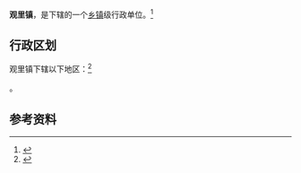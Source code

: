 {{中国乡级行政区|37/06/86/101/000}}

'''观里镇'''，是{{PRC admin/fullname|37/06/86/101/000|3}}下辖的一个[[乡镇|乡镇]]级行政单位。<ref>{{PRC admin/ref sgc|{{PRC admin/parent|37/06/86/101/000}}}}</ref>

== 行政区划 ==

观里镇下辖以下地区：<ref>{{PRC admin/ref sgc|37/06/86/101/000}}</ref>

{{PRC admin/children|37/06/86/101/000}}。

== 参考资料 ==

{{reflist}}

{{行政区划小作品}}
{{PRC admin/navcat|37/06/86/101/000}}